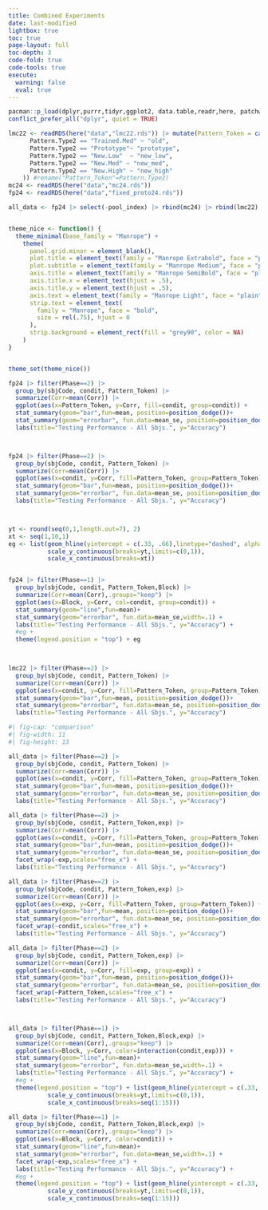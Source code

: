 ```yaml
---
title: Combined Experiments
date: last-modified
lightbox: true
toc: true
page-layout: full
toc-depth: 3
code-fold: true
code-tools: true
execute: 
  warning: false
  eval: true
---
```




```r

pacman::p_load(dplyr,purrr,tidyr,ggplot2, data.table,readr,here, patchwork, conflicted)
conflict_prefer_all("dplyr", quiet = TRUE)

lmc22 <- readRDS(here("data","lmc22.rds")) |> mutate(Pattern_Token = case_when(
      Pattern.Type2 == "Trained.Med" ~ "old",
      Pattern.Type2 == "Prototype"~ "prototype",
      Pattern.Type2 == "New.Low"  ~ "new_low",
      Pattern.Type2 == "New.Med" ~ "new_med",
      Pattern.Type2 == "New.High" ~ "new_high"
    )) #rename("Pattern_Token"=Pattern.Type2)
mc24 <- readRDS(here("data","mc24.rds"))
fp24 <- readRDS(here("data","fixed_proto24.rds"))

all_data <- fp24 |> select(-pool_index) |> rbind(mc24) |> rbind(lmc22)


theme_nice <- function() {
  theme_minimal(base_family = "Manrope") +
    theme(
      panel.grid.minor = element_blank(),
      plot.title = element_text(family = "Manrope Extrabold", face = "plain", size = rel(1.35)),
      plot.subtitle = element_text(family = "Manrope Medium", face = "plain", size = rel(1.2)),
      axis.title = element_text(family = "Manrope SemiBold", face = "plain", size = rel(1)),
      axis.title.x = element_text(hjust = .5),
      axis.title.y = element_text(hjust = .5),
      axis.text = element_text(family = "Manrope Light", face = "plain", size = rel(0.8)),
      strip.text = element_text(
        family = "Manrope", face = "bold",
        size = rel(.75), hjust = 0
      ),
      strip.background = element_rect(fill = "grey90", color = NA)
    )
}


theme_set(theme_nice())
```




```r



fp24 |> filter(Phase==2) |>
  group_by(sbjCode, condit, Pattern_Token) |>
  summarize(Corr=mean(Corr)) |>
  ggplot(aes(x=Pattern_Token, y=Corr, fill=condit, group=condit)) +  
  stat_summary(geom="bar",fun=mean, position=position_dodge())+
  stat_summary(geom="errorbar", fun.data=mean_se, position=position_dodge()) +
  labs(title="Testing Performance - All Sbjs.", y="Accuracy") 



fp24 |> filter(Phase==2) |>
  group_by(sbjCode, condit, Pattern_Token) |>
  summarize(Corr=mean(Corr)) |>
  ggplot(aes(x=condit, y=Corr, fill=Pattern_Token, group=Pattern_Token)) +  
  stat_summary(geom="bar",fun=mean, position=position_dodge())+
  stat_summary(geom="errorbar", fun.data=mean_se, position=position_dodge()) +
  labs(title="Testing Performance - All Sbjs.", y="Accuracy") 



yt <- round(seq(0,1,length.out=7), 2)
xt <- seq(1,10,1)
eg <- list(geom_hline(yintercept = c(.33, .66),linetype="dashed", alpha=.5),
           scale_y_continuous(breaks=yt,limits=c(0,1)),
           scale_x_continuous(breaks=xt))


fp24 |> filter(Phase==1) |>
  group_by(sbjCode, condit, Pattern_Token,Block) |>
  summarize(Corr=mean(Corr),.groups="keep") |>
  ggplot(aes(x=Block, y=Corr, col=condit, group=condit)) +  
  stat_summary(geom="line",fun=mean)+
  stat_summary(geom="errorbar", fun.data=mean_se,width=.1) +
  labs(title="Testing Performance - All Sbjs.", y="Accuracy") +
  #eg +  
  theme(legend.position = "top") + eg
  


lmc22 |> filter(Phase==2) |>
  group_by(sbjCode, condit, Pattern_Token) |>
  summarize(Corr=mean(Corr)) |>
  ggplot(aes(x=condit, y=Corr, fill=Pattern_Token, group=Pattern_Token)) +  
  stat_summary(geom="bar",fun=mean, position=position_dodge())+
  stat_summary(geom="errorbar", fun.data=mean_se, position=position_dodge()) +
  labs(title="Testing Performance - All Sbjs.", y="Accuracy") 

```


```r
#| fig-cap: "comparison"
#| fig-width: 11
#| fig-height: 13

all_data |> filter(Phase==2) |>
  group_by(sbjCode, condit, Pattern_Token) |>
  summarize(Corr=mean(Corr)) |>
  ggplot(aes(x=condit, y=Corr, fill=Pattern_Token, group=Pattern_Token)) +  
  stat_summary(geom="bar",fun=mean, position=position_dodge())+
  stat_summary(geom="errorbar", fun.data=mean_se, position=position_dodge()) +
  labs(title="Testing Performance - All Sbjs.", y="Accuracy") 

all_data |> filter(Phase==2) |>
  group_by(sbjCode, condit, Pattern_Token,exp) |>
  summarize(Corr=mean(Corr)) |>
  ggplot(aes(x=condit, y=Corr, fill=Pattern_Token, group=Pattern_Token)) +  
  stat_summary(geom="bar",fun=mean, position=position_dodge())+
  stat_summary(geom="errorbar", fun.data=mean_se, position=position_dodge()) +
  facet_wrap(~exp,scales="free_x") +
  labs(title="Testing Performance - All Sbjs.", y="Accuracy") 

all_data |> filter(Phase==2) |>
  group_by(sbjCode, condit, Pattern_Token,exp) |>
  summarize(Corr=mean(Corr)) |>
  ggplot(aes(x=exp, y=Corr, fill=Pattern_Token, group=Pattern_Token)) +  
  stat_summary(geom="bar",fun=mean, position=position_dodge())+
  stat_summary(geom="errorbar", fun.data=mean_se, position=position_dodge()) +
  facet_wrap(~condit,scales="free_x") +
  labs(title="Testing Performance - All Sbjs.", y="Accuracy") 

all_data |> filter(Phase==2) |>
  group_by(sbjCode, condit, Pattern_Token,exp) |>
  summarize(Corr=mean(Corr)) |>
  ggplot(aes(x=condit, y=Corr, fill=exp, group=exp)) +  
  stat_summary(geom="bar",fun=mean, position=position_dodge())+
  stat_summary(geom="errorbar", fun.data=mean_se, position=position_dodge()) +
  facet_wrap(~Pattern_Token,scales="free_x") +
  labs(title="Testing Performance - All Sbjs.", y="Accuracy") 



all_data |> filter(Phase==1) |>
  group_by(sbjCode, condit, Pattern_Token,Block,exp) |>
  summarize(Corr=mean(Corr),.groups="keep") |>
  ggplot(aes(x=Block, y=Corr, color=interaction(condit,exp))) +  
  stat_summary(geom="line",fun=mean)+
  stat_summary(geom="errorbar", fun.data=mean_se,width=.1) +
  labs(title="Testing Performance - All Sbjs.", y="Accuracy") +
  #eg +  
  theme(legend.position = "top") + list(geom_hline(yintercept = c(.33, .66),linetype="dashed", alpha=.5),
           scale_y_continuous(breaks=yt,limits=c(0,1)),
           scale_x_continuous(breaks=seq(1:15)))

all_data |> filter(Phase==1) |>
  group_by(sbjCode, condit, Pattern_Token,Block,exp) |>
  summarize(Corr=mean(Corr),.groups="keep") |>
  ggplot(aes(x=Block, y=Corr, color=condit)) +  
  stat_summary(geom="line",fun=mean)+
  stat_summary(geom="errorbar", fun.data=mean_se,width=.1) +
  facet_wrap(~exp,scales="free_x") + 
  labs(title="Testing Performance - All Sbjs.", y="Accuracy") +
  #eg +  
  theme(legend.position = "top") + list(geom_hline(yintercept = c(.33, .66),linetype="dashed", alpha=.5),
           scale_y_continuous(breaks=yt,limits=c(0,1)),
           scale_x_continuous(breaks=seq(1:15)))


```

